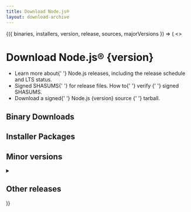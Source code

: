 ```yaml
---
title: Download Node.js®
layout: download-archive
---
```


<WithDownloadArchive>
  {({ binaries, installers, version, release, sources, majorVersions }) => (
    <>
      <h1>Download Node.js® {version}</h1>
      <ReleaseOverview release={release} />
      <ul>
        <li>
          Learn more about{' '}
          <Link href="/about/previous-releases">Node.js releases</Link>,
          including the release schedule and LTS status.
        </li>
        <li>
          <LinkWithArrow href={sources.shasum}>Signed SHASUMS</LinkWithArrow>{' '}
          for release files. How to{' '}
          <LinkWithArrow href="https://github.com/nodejs/node#verifying-binaries">
            verify
          </LinkWithArrow>{' '}
          signed SHASUMS.
        </li>
        <li>
          Download a signed{' '}
          <LinkWithArrow href={sources.tarball}>
            Node.js {version} source
          </LinkWithArrow>{' '}
          tarball.
        </li>
      </ul>
      <h2>Binary Downloads</h2>
      <DownloadsTable source={binaries} />
      <h2>Installer Packages</h2>
      <DownloadsTable source={installers} />
      <h2>Minor versions</h2>
      <MinorReleasesTable releases={release.minorVersions} />
      <details>
        <summary>
          <h2 className="inline">Other releases</h2>
        </summary>
        <ul>
          {majorVersions.map(version => (
            <li key={version}>
              <Link href={`/download/${version}`}>
                <h3>Node.js {version}</h3>
              </Link>
            </li>
          ))}
        </ul>
      </details>
    </>
  )}
</WithDownloadArchive>
